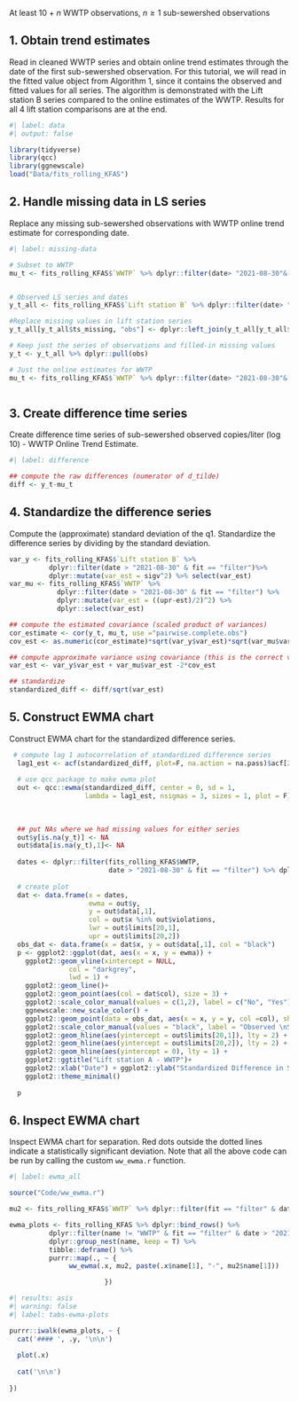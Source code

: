 At least 10 + $n$ WWTP observations, $n \geq 1$ sub-sewershed observations

## 1. Obtain trend estimates

Read in cleaned WWTP series and obtain online trend estimates through the date of the first sub-sewershed observation. For this tutorial, we will read in the fitted value object from Algorithm 1, since it contains the observed and fitted values for all series. The algorithm is demonstrated with the Lift station B series compared to the online estimates of the WWTP. Results for all 4 lift station comparisons are at the end.

```r
#| label: data
#| output: false

library(tidyverse)
library(qcc)
library(ggnewscale)
load("Data/fits_rolling_KFAS")

```

## 2. Handle missing data in LS series

Replace any missing sub-sewershed observations with WWTP online trend estimate for corresponding date.

```r
#| label: missing-data

# Subset to WWTP
mu_t <- fits_rolling_KFAS$`WWTP` %>% dplyr::filter(date> "2021-08-30"& fit == "filter") 


# Observed LS series and dates
y_t_all <- fits_rolling_KFAS$`Lift station B` %>% dplyr::filter(date> "2021-08-30" & fit == "filter")

#Replace missing values in lift station series
y_t_all[y_t_all$ts_missing, "obs"] <- dplyr::left_join(y_t_all[y_t_all$ts_missing,], mu_t, by = "date") %>% dplyr::pull(est.y)

# Keep just the series of observations and filled-in missing values
y_t <- y_t_all %>% dplyr::pull(obs)

# Just the online estimates for WWTP
mu_t <- fits_rolling_KFAS$`WWTP` %>% dplyr::filter(date> "2021-08-30"& fit == "filter") %>% dplyr::pull(est)



```

## 3. Create difference time series

Create difference time series of sub-sewershed observed copies/liter ($\log10$) - WWTP Online Trend Estimate.

```r
#| label: difference

## compute the raw differences (numerator of d_tilde)
diff <- y_t-mu_t

```

## 4. Standardize the difference series

Compute the (approximate) standard deviation of the q1. Standardize the difference series by dividing by the standard deviation.

```r
var_y <- fits_rolling_KFAS$`Lift station B` %>% 
          dplyr::filter(date > "2021-08-30" & fit == "filter")%>% 
          dplyr::mutate(var_est = sigv^2) %>% select(var_est)
var_mu <- fits_rolling_KFAS$`WWTP` %>% 
            dplyr::filter(date > "2021-08-30" & fit == "filter") %>%
            dplyr::mutate(var_est = ((upr-est)/2)^2) %>% 
            dplyr::select(var_est)

## compute the estimated covariance (scaled product of variances)
cor_estimate <- cor(y_t, mu_t, use ="pairwise.complete.obs")
cov_est <- as.numeric(cor_estimate)*sqrt(var_y$var_est)*sqrt(var_mu$var_est)

## compute approximate variance using covariance (this is the correct variance for the numerator of our equation)
var_est <- var_y$var_est + var_mu$var_est -2*cov_est

## standardize
standardized_diff <- diff/sqrt(var_est)
```

## 5. Construct EWMA chart

Construct EWMA chart for the standardized difference series.

```r
 # compute lag 1 autocorrelation of standardized difference series
  lag1_est <- acf(standardized_diff, plot=F, na.action = na.pass)$acf[2] ## we could do something fancier
  
  # use qcc package to make ewma plot
  out <- qcc::ewma(standardized_diff, center = 0, sd = 1, 
                   lambda = lag1_est, nsigmas = 3, sizes = 1, plot = F)
  
  
  
  ## put NAs where we had missing values for either series
  out$y[is.na(y_t)] <- NA
  out$data[is.na(y_t),1]<- NA
  
  dates <- dplyr::filter(fits_rolling_KFAS$WWTP,
                         date > "2021-08-30" & fit == "filter") %>% dplyr::pull(date)
  
  # create plot
  dat <- data.frame(x = dates, 
                    ewma = out$y, 
                    y = out$data[,1], 
                    col = out$x %in% out$violations, 
                    lwr = out$limits[20,1],
                    upr = out$limits[20,2])
  obs_dat <- data.frame(x = dat$x, y = out$data[,1], col = "black")
  p <- ggplot2::ggplot(dat, aes(x = x, y = ewma)) + 
    ggplot2::geom_vline(xintercept = NULL, 
               col = "darkgrey", 
               lwd = 1) +
    ggplot2::geom_line()+
    ggplot2::geom_point(aes(col = dat$col), size = 3) +
    ggplot2::scale_color_manual(values = c(1,2), label = c("No", "Yes"), name = "Separation?") +
    ggnewscale::new_scale_color() +
    ggplot2::geom_point(data = obs_dat, aes(x = x, y = y, col =col), shape = 3) +
    ggplot2::scale_color_manual(values = "black", label = "Observed \nStandardized \nDifference", name = "") +
    ggplot2::geom_hline(aes(yintercept = out$limits[20,1]), lty = 2) + 
    ggplot2::geom_hline(aes(yintercept = out$limits[20,2]), lty = 2) +
    ggplot2::geom_hline(aes(yintercept = 0), lty = 1) + 
    ggplot2::ggtitle("Lift station A - WWTP")+
    ggplot2::xlab("Date") + ggplot2::ylab("Standardized Difference in Series") +
    ggplot2::theme_minimal()
  
  p

```

## 6. Inspect EWMA chart

Inspect EWMA chart for separation. Red dots outside the dotted lines indicate a statistically significant deviation. Note that all the above code can be run by calling the custom `ww_ewma.r` function.

```r
#| label: ewma_all

source("Code/ww_ewma.r")

mu2 <- fits_rolling_KFAS$`WWTP` %>% dplyr::filter(fit == "filter" & date > "2021-08-30") 

ewma_plots <- fits_rolling_KFAS %>% dplyr::bind_rows() %>%
          dplyr::filter(name != "WWTP" & fit == "filter" & date > "2021-08-30") %>%
          dplyr::group_nest(name, keep = T) %>% 
          tibble::deframe() %>%
          purrr::map(., ~ {
               ww_ewma(.x, mu2, paste(.x$name[1], "-", mu2$name[1]))

                        }) 

```

::: panel-tabset
```r
#| results: asis
#| warning: false
#| label: tabs-ewma-plots

purrr::iwalk(ewma_plots, ~ {
  cat('#### ', .y, '\n\n')
  
  plot(.x) 
  
  cat('\n\n')
  
}) 

```
:::
